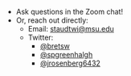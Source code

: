 - Ask questions in the Zoom chat!
- Or, reach out directly:
  - Email: [staudtwi@msu.edu](mailto:staudtwi@msu.edu)
  - Twitter: 
    - [\@bretsw](https://twitter.com/bretsw)
    - [\@spgreenhalgh](https://twitter.com/spgreenhalgh)
    - [\@jrosenberg6432](https://twitter.com/jrosenberg6432)